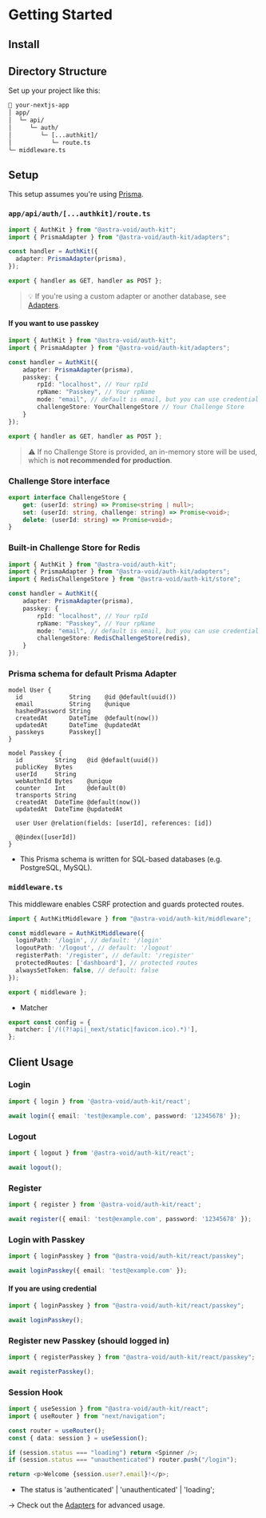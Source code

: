
# Getting Started

## Install

<InstallTabs />

## Directory Structure

Set up your project like this:

```txt
📂 your-nextjs-app
│ app/
│  └─ api/
│     └─ auth/
│        └─ [...authkit]/
│           └─ route.ts
└─ middleware.ts
```

## Setup
This setup assumes you're using [Prisma](https://www.prisma.io/).

### `app/api/auth/[...authkit]/route.ts`

```ts
import { AuthKit } from "@astra-void/auth-kit";
import { PrismaAdapter } from "@astra-void/auth-kit/adapters";

const handler = AuthKit({
  adapter: PrismaAdapter(prisma),
});

export { handler as GET, handler as POST };
```

> 💡 If you're using a custom adapter or another database, see [Adapters](/documentation/adapters/overview).

#### If you want to use passkey
```ts
import { AuthKit } from "@astra-void/auth-kit";
import { PrismaAdapter } from "@astra-void/auth-kit/adapters";

const handler = AuthKit({
    adapter: PrismaAdapter(prisma),
    passkey: {
        rpId: "localhost", // Your rpId
        rpName: "Passkey", // Your rpName
        mode: "email", // default is email, but you can use credential
        challengeStore: YourChallengeStore // Your Challenge Store
    }
});

export { handler as GET, handler as POST };
```
> ⚠️ If no Challenge Store is provided, an in-memory store will be used, which is **not recommended for production**.

### Challenge Store interface
```ts
export interface ChallengeStore {
    get: (userId: string) => Promise<string | null>;
    set: (userId: string, challenge: string) => Promise<void>;
    delete: (userId: string) => Promise<void>;
}
```

### Built-in Challenge Store for Redis
```ts
import { AuthKit } from "@astra-void/auth-kit";
import { PrismaAdapter } from "@astra-void/auth-kit/adapters";
import { RedisChallengeStore } from "@astra-void/auth-kit/store";

const handler = AuthKit({
    adapter: PrismaAdapter(prisma),
    passkey: {
        rpId: "localhost", // Your rpId
        rpName: "Passkey", // Your rpName
        mode: "email", // default is email, but you can use credential
        challengeStore: RedisChallengeStore(redis),
    }
});
```

### Prisma schema for default Prisma Adapter
```prisma
model User {
  id             String    @id @default(uuid())
  email          String    @unique
  hashedPassword String
  createdAt      DateTime  @default(now())
  updatedAt      DateTime  @updatedAt
  passkeys       Passkey[]
}

model Passkey {
  id         String   @id @default(uuid())
  publicKey  Bytes
  userId     String
  webAuthnId Bytes    @unique
  counter    Int      @default(0)
  transports String
  createdAt  DateTime @default(now())
  updatedAt  DateTime @updatedAt

  user User @relation(fields: [userId], references: [id])

  @@index([userId])
}
```
+ This Prisma schema is written for SQL-based databases (e.g. PostgreSQL, MySQL).

### `middleware.ts`

This middleware enables CSRF protection and guards protected routes.

```ts
import { AuthKitMiddleware } from "@astra-void/auth-kit/middleware";

const middleware = AuthKitMiddleware({
  loginPath: '/login', // default: '/login'
  logoutPath: '/logout', // default: '/logout'
  registerPath: '/register', // default: '/register'
  protectedRoutes: ['dashboard'], // protected routes
  alwaysSetToken: false, // default: false
});

export { middleware };
```
+ Matcher
```ts
export const config = {
  matcher: ['/((?!api|_next/static|favicon.ico).*)'],
};
```

## Client Usage

### Login 

```ts
import { login } from '@astra-void/auth-kit/react';

await login({ email: 'test@example.com', password: '12345678' });
```

### Logout

```ts
import { logout } from '@astra-void/auth-kit/react';

await logout();
```

### Register

```ts
import { register } from '@astra-void/auth-kit/react';

await register({ email: 'test@example.com', password: '12345678' });
```

### Login with Passkey
```ts
import { loginPasskey } from "@astra-void/auth-kit/react/passkey";

await loginPasskey({ email: 'test@example.com' });
```
#### If you are using credential
```ts
import { loginPasskey } from "@astra-void/auth-kit/react/passkey";

await loginPasskey();
```

### Register new Passkey (should logged in)
```ts
import { registerPasskey } from "@astra-void/auth-kit/react/passkey";

await registerPasskey();
```

### Session Hook

```ts
import { useSession } from "@astra-void/auth-kit/react";
import { useRouter } from "next/navigation";

const router = useRouter();
const { data: session } = useSession();

if (session.status === "loading") return <Spinner />;
if (session.status === "unauthenticated") router.push("/login");

return <p>Welcome {session.user?.email}!</p>;
```
+ The status is 'authenticated' | 'unauthenticated' | 'loading';

→ Check out the [Adapters](/documentation/adapters/overview) for advanced usage.